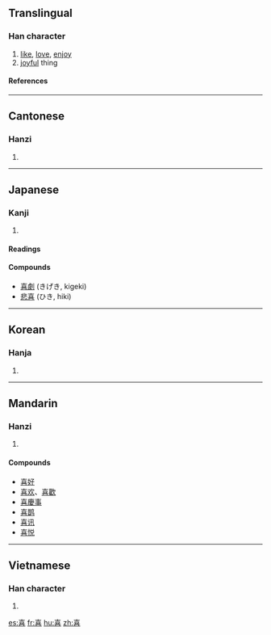 {{see|憙}}

==Translingual==
{{Han stroke|[[Image:喜-bw.png|thumbnail|center|600 px]]}}
===Han character===
{{Han char|rn=30|rad=口|as=09|sn=12|four=4060<sub>1</sub>|canj=土口廿口 (GRTR)}}
# [[like]], [[love]], [[enjoy]]
# [[joyful]] thing
====References====
{{Han ref|kx=0199.050|dkj=03957|dj=0420.290|hdz=10649.020|uh=559C|ud=21916|bh=B3DF|bd=46047}}

----
==Cantonese==
===Hanzi===
{{yue-hanzi|jyut=hei2|y=hei2}}
# {{defn|Cantonese}}

----
== Japanese ==
===Kanji===
{{ja-kanji|grade=|rs=口09}}
# {{defn|Japanese}} 
====Readings====
{{ja-readings|on=[[き]] (ki), [[し]] (shi)|kun=[[よろこぶ]] (yorokobu), [[よろこび]] (yorokobi)}}

====Compounds====
*[[喜劇]] (きげき, kigeki)
*[[悲喜]] (ひき, hiki)

----
==Korean==
===Hanja===
{{ko-hanja|hangeul=희|rv=hui|mr=hŭi}}
# {{defn|Korean}}

----
==Mandarin==
===Hanzi===
{{cmn-hanzi|pin=[[hè]] (he4), [[xǐ]] (xi3)|wg=ho<sup>4</sup>, hsi<sup>3</sup>}}
# {{defn|Mandarin}}

====Compounds====
*[[喜好]]
*[[喜欢]]、[[喜歡]]
*[[喜慶事]]
*[[喜鹊]]
*[[喜讯]]
*[[喜悦]]

----
==Vietnamese==
===Han character===
{{vi-hantu|hỉ}}
# {{defn|Vietnamese}}

[[es:喜]]
[[fr:喜]]
[[hu:喜]]
[[zh:喜]]